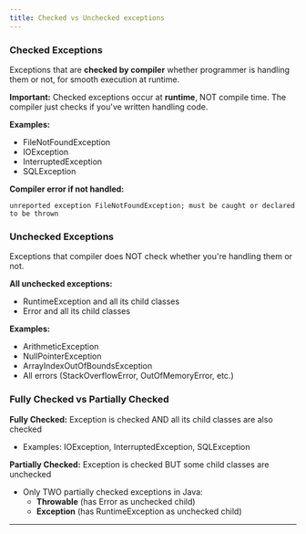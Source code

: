 ```yaml
---
title: Checked vs Unchecked exceptions
---
```


### Checked Exceptions
Exceptions that are **checked by compiler** whether programmer is handling them or not, for smooth execution at runtime.

**Important:** Checked exceptions occur at **runtime**, NOT compile time. The compiler just checks if you've written handling code.

**Examples:**
- FileNotFoundException
- IOException
- InterruptedException
- SQLException

**Compiler error if not handled:**
```
unreported exception FileNotFoundException; must be caught or declared to be thrown
```

### Unchecked Exceptions
Exceptions that compiler does NOT check whether you're handling them or not.

**All unchecked exceptions:**
- RuntimeException and all its child classes
- Error and all its child classes

**Examples:**
- ArithmeticException
- NullPointerException
- ArrayIndexOutOfBoundsException
- All errors (StackOverflowError, OutOfMemoryError, etc.)

### Fully Checked vs Partially Checked

**Fully Checked:** Exception is checked AND all its child classes are also checked
- Examples: IOException, InterruptedException, SQLException

**Partially Checked:** Exception is checked BUT some child classes are unchecked
- Only TWO partially checked exceptions in Java:
  - **Throwable** (has Error as unchecked child)
  - **Exception** (has RuntimeException as unchecked child)

---
